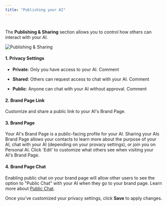 ```yaml
---
title: "Publishing your AI"
---
```


#

The **Publishing & Sharing** section allows you to control how others can interact with your AI.

<img alt="Publishing &amp; Sharing" classname="block dark:hidden" src="/images/publishing-sharing.png" />

#### **1. Privacy Settings**

* **Private**: Only you have access to your AI.
  Comment

* **Shared**: Others can request access to chat with your AI.
  Comment

* **Public**: Anyone can chat with your AI without approval.
  Comment

#### **2. Brand Page Link**

Customize and share a public link to your AI's Brand Page.&#x20;

#### **3. Brand Page**

Your AI's Brand Page is a public-facing profile for your AI. Sharing your AIs Brand Page allows your contacts to learn more about the purpose of your AI, chat with your AI (depending on your provacy settings), or join you on Personal AI. Click 'Edit' to customize what others see when visiting your AI's Brand Page.

#### **4. Brand Page Chat**

Enabling public chat on your brand page will allow other users to see the option to "Public Chat" with your AI when they go to your brand page. Learn more about [Public Chat](https://app.gitbook.com/o/nbVBaUyixnBYw8JgeVIt/s/dbMN7r709l6jIY1z4OHN/messaging-your-ai/public-chat).

Once you’ve customized your privacy settings, click **Save** to apply changes.&#x20;